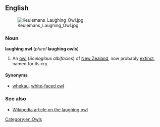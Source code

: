 ==English==
[[Image:Keulemans Laughing Owl.jpg|thumb]]
===Noun===
'''laughing owl''' (''plural'' '''laughing owls''')

#An [[owl]] (''Sceloglaux albifacies'') of [[New Zealand]], now probably [[extinct]], named for its cry.

====Synonyms====
*[[whekau]], [[white-faced owl]]

===See also===
*[[w:laughing owl|Wikipedia article on the laughing owl]]

[[Category:en:Owls]]